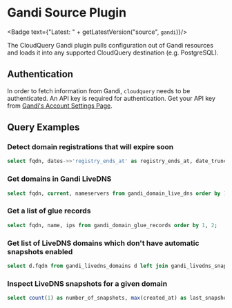 # Gandi Source Plugin


<Badge text={"Latest: " + getLatestVersion("source", `gandi`)}/>

The CloudQuery Gandi plugin pulls configuration out of Gandi resources and loads it into any supported CloudQuery destination (e.g. PostgreSQL).

## Authentication

In order to fetch information from Gandi, `cloudquery` needs to be authenticated. An API key is required for authentication. Get your API key from [Gandi's Account Settings Page](https://account.gandi.net/en/).

## Query Examples

### Detect domain registrations that will expire soon

```sql copy
select fqdn, dates->>'registry_ends_at' as registry_ends_at, date_trunc('day', (dates->>'registry_ends_at')::timestamp - current_timestamp) as days_left from gandi_domains where ((dates->>'registry_ends_at')::timestamp - interval '90 day') < current_timestamp order by 1;
```

### Get domains in Gandi LiveDNS

```sql copy
select fqdn, current, nameservers from gandi_domain_live_dns order by 1;
```

### Get a list of glue records

```sql copy
select fqdn, name, ips from gandi_domain_glue_records order by 1, 2;
```

### Get list of LiveDNS domains which don't have automatic snapshots enabled

```sql copy
select d.fqdn from gandi_livedns_domains d left join gandi_livedns_snapshots s on s.fqdn=d.fqdn and s.automatic where s.fqdn is null;
```
### Inspect LiveDNS snapshots for a given domain

```sql copy
select count(1) as number_of_snapshots, max(created_at) as last_snapshot_at from gandi_livedns_snapshots where fqdn = 'yourdomain.com';
```
